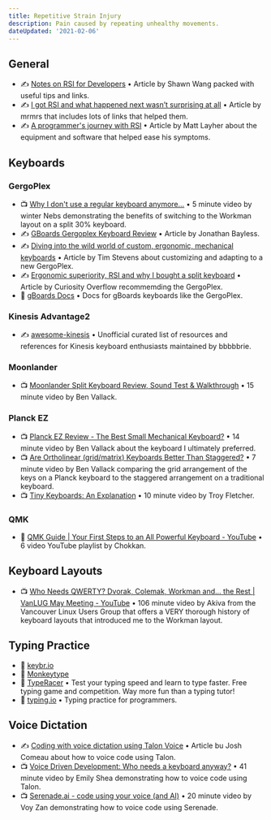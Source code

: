 ```yaml
---
title: Repetitive Strain Injury
description: Pain caused by repeating unhealthy movements.
dateUpdated: '2021-02-06'
---
```


## General

- ✍️ [Notes on RSI for Developers](https://www.swyx.io/rsi-tips/) • Article by Shawn Wang packed with useful tips and links.
- ✍️ [I got RSI and what happened next wasn’t surprising at all](https://medium.com/@mrmrs_/i-got-rsi-and-what-happened-next-wasnt-surprising-at-all-63ddb58b5e3f) • Article by mrmrs that includes lots of links that helped them.
- ✍️ [A programmer's journey with RSI](https://mdlayher.com/blog/a-programmers-journey-with-rsi/) • Article by Matt Layher about the equipment and software that helped ease his symptoms.

## Keyboards

### GergoPlex

- 📺 [Why I don't use a regular keyboard anymore...](https://m.youtube.com/watch?v=rrska7UU7BE) • 5 minute video by winter Nebs demonstrating the benefits of switching to the Workman layout on a split 30% keyboard.
- ✍️ [GBoards Gergoplex Keyboard Review](https://jonathanbayless.com/2020/10/07/gergoplex-review.html) • Article by Jonathan Bayless.
- ✍️ [Diving into the wild world of custom, ergonomic, mechanical keyboards](https://www.cnet.com/news/diving-into-the-wild-world-of-custom-ergonomic-mechanical-keyboards/) • Article by Tim Stevens about customizing and adapting to a new GergoPlex.
- ✍️ [Ergonomic superiority, RSI and why I bought a split keyboard](https://curiosityoverflow.xyz/posts/ergonomic-superiority/) • Article by Curiosity Overflow recommemding the GergoPlex.
- 📖 [gBoards Docs](http://docs.gboards.ca/) • Docs for gBoards keyboards like the GergoPlex.

### Kinesis Advantage2

- ✍️ [awesome-kinesis](https://github.com/bbbbbrie/awesome-kinesis) • Unofficial curated list of resources and references for Kinesis keyboard enthusiasts maintained by bbbbbrie.

### Moonlander

- 📺 [Moonlander Split Keyboard Review, Sound Test & Walkthrough](https://m.youtube.com/watch?v=eSiF7IwOyFw) • 15 minute video by Ben Vallack.

### Planck EZ

- 📺 [Planck EZ Review - The Best Small Mechanical Keyboard?](https://m.youtube.com/watch?v=NcnMR8D0G5o) • 14 minute video by Ben Vallack about the keyboard I ultimately preferred.
- 📺 [Are Ortholinear (grid/matrix) Keyboards Better Than Staggered?](https://m.youtube.com/watch?v=Ho_CFfdsmc8) • 7 minute video by Ben Vallack comparing the grid arrangement of the keys on a Planck keyboard to the staggered arrangement on a traditional keyboard.
- 📺 [Tiny Keyboards: An Explanation](https://m.youtube.com/watch?v=AKGXZ1ReU54) • 10 minute video by Troy Fletcher.

### QMK

- 📖 [QMK Guide | Your First Steps to an All Powerful Keyboard - YouTube](https://m.youtube.com/playlist?list=PLYEUsdlqPD2a3kzQgnF98Prj-4IzZJGYG) • 6 video YouTube playlist by Chokkan.

## Keyboard Layouts

- 📺 [Who Needs QWERTY? Dvorak, Colemak, Workman and... the Rest | VanLUG May Meeting - YouTube](https://m.youtube.com/watch?v=i1hK1qrdYtU&feature=youtu.be) • 106 minute video by Akiva from the Vancouver Linux Users Group that offers a VERY thorough history of keyboard layouts that introduced me to the Workman layout.

## Typing Practice

- 🧰 [keybr.io](https://www.keybr.com/)
- 🧰 [Monkeytype](https://monkeytype.com/)
- 🧰 [TypeRacer](https://play.typeracer.com/) • Test your typing speed and learn to type faster. Free typing game and competition. Way more fun than a typing tutor!
- 🧰 [typing.io](https://typing.io/) • Typing practice for programmers.

## Voice Dictation

- ✍️ [Coding with voice dictation using Talon Voice](https://www.joshwcomeau.com/blog/hands-free-coding/) • Article bu Josh Comeau about how to voice code using Talon.
- 📺 [Voice Driven Development: Who needs a keyboard anyway?](https://m.youtube.com/watch?v=YKuRkGkf5HU) • 41 minute video by Emily Shea demonstrating how to voice code using Talon.
- 📺 [Serenade.ai - code using your voice (and AI)](https://m.youtube.com/watch?v=Pc-EbY1fRWk) • 20 minute video by Voy Zan demonstrating how to voice code using Serenade.
